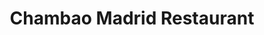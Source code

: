 ---
lang: 'en'
title: 'Chambao Madrid Restaurant'
featured: 'New'
averageCost: '$$$'
stars: '5.0'
reviews: '1,254 reviews'
image:
    url: '/assets/covers/restaurants/chambao-madrid-restaurant-place-to-dine.webp'
    alt: 'cover Chambao Madrid Restaurant'
cuisine: 'Steakhouse'
dressCode: 'Casual Elegant'
location: 'Madrid, España'
schedule: '11:00 am to 8:00 pm'
availability: 'Every Day'
keywords: 'chambao, restaurant, madrid, spain, steakhouse, casual, elegant'
mapFrame: 'https://www.google.com/maps/embed?pb=!1m14!1m8!1m3!1d12150.455304505642!2d-3.707718!3d40.417405!3m2!1i1024!2i768!4f13.1!3m3!1m2!1s0xd42287eac0b589d%3A0x703b27a596d13107!2sC.%20del%20Arenal%2C%2017%2C%20Centro%2C%2028013%20Madrid%2C%20Espa%C3%B1a!5e0!3m2!1ses-419!2sus!4v1709230299708!5m2!1ses-419!2sus'
testimonials: []
---